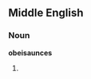 ==Middle English==

===Noun===
'''obeisaunces'''

# {{plural of|obeisaunce|lang=enm}}
{{count page|[[Wiktionary:Page count]]}}
